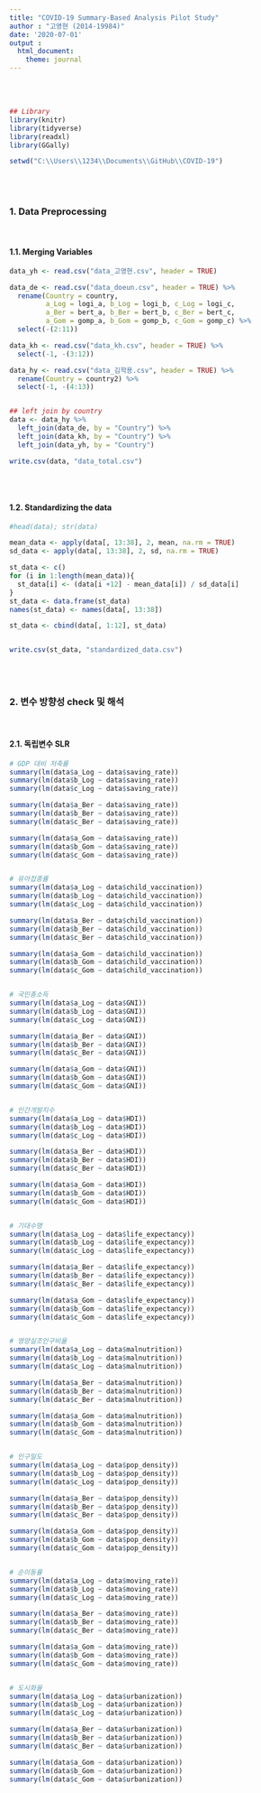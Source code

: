 ```yaml
---
title: "COVID-19 Summary-Based Analysis Pilot Study"
author : "고영현 (2014-19984)"
date: '2020-07-01'
output :
  html_document:
    theme: journal
---
```


<br>
<br>


```r
## Library
library(knitr)
library(tidyverse)
library(readxl)
library(GGally)

setwd("C:\\Users\\1234\\Documents\\GitHub\\COVID-19")
```


<br>
<br>

### 1. Data Preprocessing

<br>

#### 1.1. Merging Variables

```r

data_yh <- read.csv("data_고영현.csv", header = TRUE)

data_de <- read.csv("data_doeun.csv", header = TRUE) %>%
  rename(Country = country,
         a_Log = logi_a, b_Log = logi_b, c_Log = logi_c,
         a_Ber = bert_a, b_Ber = bert_b, c_Ber = bert_c,
         a_Gom = gomp_a, b_Gom = gomp_b, c_Gom = gomp_c) %>%
  select(-(2:11))

data_kh <- read.csv("data_kh.csv", header = TRUE) %>%
  select(-1, -(3:12))

data_hy <- read.csv("data_김학용.csv", header = TRUE) %>%
  rename(Country = country2) %>%
  select(-1, -(4:13))


## left join by country
data <- data_hy %>%
  left_join(data_de, by = "Country") %>%
  left_join(data_kh, by = "Country") %>%
  left_join(data_yh, by = "Country")

write.csv(data, "data_total.csv")
  
```

<br>

#### 1.2. Standardizing the data

```r

#head(data); str(data) 

mean_data <- apply(data[, 13:38], 2, mean, na.rm = TRUE)
sd_data <- apply(data[, 13:38], 2, sd, na.rm = TRUE)

st_data <- c()
for (i in 1:length(mean_data)){
  st_data[i] <- (data[i +12] - mean_data[i]) / sd_data[i]
}
st_data <- data.frame(st_data)
names(st_data) <- names(data[, 13:38])

st_data <- cbind(data[, 1:12], st_data)


write.csv(st_data, "standardized_data.csv")

```

<br>
<br>

### 2. 변수 방향성 check 및 해석

<br>

#### 2.1. 독립변수 SLR
```r

# GDP 대비 저축률
summary(lm(data$a_Log ~ data$saving_rate))
summary(lm(data$b_Log ~ data$saving_rate))
summary(lm(data$c_Log ~ data$saving_rate))

summary(lm(data$a_Ber ~ data$saving_rate))
summary(lm(data$b_Ber ~ data$saving_rate))
summary(lm(data$c_Ber ~ data$saving_rate))

summary(lm(data$a_Gom ~ data$saving_rate))
summary(lm(data$b_Gom ~ data$saving_rate))
summary(lm(data$c_Gom ~ data$saving_rate))


# 유아접종률
summary(lm(data$a_Log ~ data$child_vaccination))
summary(lm(data$b_Log ~ data$child_vaccination))
summary(lm(data$c_Log ~ data$child_vaccination))

summary(lm(data$a_Ber ~ data$child_vaccination))
summary(lm(data$b_Ber ~ data$child_vaccination))
summary(lm(data$c_Ber ~ data$child_vaccination))

summary(lm(data$a_Gom ~ data$child_vaccination))
summary(lm(data$b_Gom ~ data$child_vaccination))
summary(lm(data$c_Gom ~ data$child_vaccination))


# 국민총소득
summary(lm(data$a_Log ~ data$GNI))
summary(lm(data$b_Log ~ data$GNI))
summary(lm(data$c_Log ~ data$GNI))

summary(lm(data$a_Ber ~ data$GNI))
summary(lm(data$b_Ber ~ data$GNI))
summary(lm(data$c_Ber ~ data$GNI))

summary(lm(data$a_Gom ~ data$GNI))
summary(lm(data$b_Gom ~ data$GNI))
summary(lm(data$c_Gom ~ data$GNI))


# 인간개발지수
summary(lm(data$a_Log ~ data$HDI))
summary(lm(data$b_Log ~ data$HDI))
summary(lm(data$c_Log ~ data$HDI))

summary(lm(data$a_Ber ~ data$HDI))
summary(lm(data$b_Ber ~ data$HDI))
summary(lm(data$c_Ber ~ data$HDI))

summary(lm(data$a_Gom ~ data$HDI))
summary(lm(data$b_Gom ~ data$HDI))
summary(lm(data$c_Gom ~ data$HDI))


# 기대수명
summary(lm(data$a_Log ~ data$life_expectancy))
summary(lm(data$b_Log ~ data$life_expectancy))
summary(lm(data$c_Log ~ data$life_expectancy))

summary(lm(data$a_Ber ~ data$life_expectancy))
summary(lm(data$b_Ber ~ data$life_expectancy))
summary(lm(data$c_Ber ~ data$life_expectancy))

summary(lm(data$a_Gom ~ data$life_expectancy))
summary(lm(data$b_Gom ~ data$life_expectancy))
summary(lm(data$c_Gom ~ data$life_expectancy))


# 영양실조인구비율
summary(lm(data$a_Log ~ data$malnutrition))
summary(lm(data$b_Log ~ data$malnutrition))
summary(lm(data$c_Log ~ data$malnutrition))

summary(lm(data$a_Ber ~ data$malnutrition))
summary(lm(data$b_Ber ~ data$malnutrition))
summary(lm(data$c_Ber ~ data$malnutrition))

summary(lm(data$a_Gom ~ data$malnutrition))
summary(lm(data$b_Gom ~ data$malnutrition))
summary(lm(data$c_Gom ~ data$malnutrition))


# 인구밀도
summary(lm(data$a_Log ~ data$pop_density))
summary(lm(data$b_Log ~ data$pop_density))
summary(lm(data$c_Log ~ data$pop_density))

summary(lm(data$a_Ber ~ data$pop_density))
summary(lm(data$b_Ber ~ data$pop_density))
summary(lm(data$c_Ber ~ data$pop_density))

summary(lm(data$a_Gom ~ data$pop_density))
summary(lm(data$b_Gom ~ data$pop_density))
summary(lm(data$c_Gom ~ data$pop_density))


# 순이동률
summary(lm(data$a_Log ~ data$moving_rate))
summary(lm(data$b_Log ~ data$moving_rate))
summary(lm(data$c_Log ~ data$moving_rate))

summary(lm(data$a_Ber ~ data$moving_rate))
summary(lm(data$b_Ber ~ data$moving_rate))
summary(lm(data$c_Ber ~ data$moving_rate))

summary(lm(data$a_Gom ~ data$moving_rate))
summary(lm(data$b_Gom ~ data$moving_rate))
summary(lm(data$c_Gom ~ data$moving_rate))


# 도시화율
summary(lm(data$a_Log ~ data$urbanization))
summary(lm(data$b_Log ~ data$urbanization))
summary(lm(data$c_Log ~ data$urbanization))

summary(lm(data$a_Ber ~ data$urbanization))
summary(lm(data$b_Ber ~ data$urbanization))
summary(lm(data$c_Ber ~ data$urbanization))

summary(lm(data$a_Gom ~ data$urbanization))
summary(lm(data$b_Gom ~ data$urbanization))
summary(lm(data$c_Gom ~ data$urbanization))

```

<br>